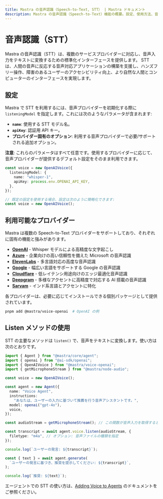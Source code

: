 ```yaml
---
title: Mastra の音声認識（Speech-to-Text, STT） | Mastra ドキュメント
description: Mastra の音声認識（Speech-to-Text）機能の概要。設定、使用方法、音声プロバイダーとの連携について解説します。
---
```


# 音声認識（STT）

Mastra の音声認識（STT）は、複数のサービスプロバイダーに対応し、音声入力をテキストに変換するための標準化インターフェースを提供します。
STT は、人間の音声に反応する音声対応アプリケーションの構築を支援し、ハンズフリー操作、障害のあるユーザーのアクセシビリティ向上、より自然な人間とコンピューターのインターフェースを実現します。

## 設定

Mastra で STT を利用するには、音声プロバイダーを初期化する際に `listeningModel` を指定します。これには次のようなパラメータが含まれます:

* **`name`**: 使用する STT モデル名。
* **`apiKey`**: 認証用 API キー。
* **プロバイダー固有のオプション**: 利用する音声プロバイダーで必要/サポートされる追加オプション。

**注意**: これらのパラメータはすべて任意です。使用するプロバイダーに応じて、音声プロバイダーが提供するデフォルト設定をそのまま利用できます。

```typescript
const voice = new OpenAIVoice({
  listeningModel: {
    name: "whisper-1",
    apiKey: process.env.OPENAI_API_KEY,
  },
});

// 既定の設定を使用する場合、設定は次のように簡略化できます:
const voice = new OpenAIVoice();
```


## 利用可能なプロバイダー

Mastra は複数の Speech-to-Text プロバイダーをサポートしており、それぞれに固有の機能と強みがあります。

* [**OpenAI**](/reference/voice/openai/) - Whisper モデルによる高精度な文字起こし
* [**Azure**](/reference/voice/azure/) - 企業向けの高い信頼性を備えた Microsoft の音声認識
* [**ElevenLabs**](/reference/voice/elevenlabs/) - 多言語対応の高度な音声認識
* [**Google**](/reference/voice/google/) - 幅広い言語をサポートする Google の音声認識
* [**Cloudflare**](/reference/voice/cloudflare/) - 低レイテンシ用途向けのエッジ最適化音声認識
* [**Deepgram**](/reference/voice/deepgram/) - 多様なアクセントに高精度で対応する AI 搭載の音声認識
* [**Sarvam**](/reference/voice/sarvam/) - インド系言語とアクセントに特化

各プロバイダーは、必要に応じてインストールできる個別パッケージとして提供されています。

```bash
pnpm add @mastra/voice-openai  # OpenAI の例
```


## Listen メソッドの使用

STT の主要なメソッドは `listen()` で、音声をテキストに変換します。使い方は次のとおりです。

```typescript
import { Agent } from "@mastra/core/agent";
import { openai } from "@ai-sdk/openai";
import { OpenAIVoice } from "@mastra/voice-openai";
import { getMicrophoneStream } from "@mastra/node-audio";

const voice = new OpenAIVoice();

const agent = new Agent({
  name: "Voice Agent",
  instructions:
    "あなたは、ユーザーの入力に基づいて推薦を行う音声アシスタントです。",
  model: openai("gpt-4o"),
  voice,
});

const audioStream = getMicrophoneStream(); // この関数が音声入力を取得すると仮定

const transcript = await agent.voice.listen(audioStream, {
  filetype: "m4a", // オプション: 音声ファイルの種類を指定
});

console.log(`ユーザーの発言: ${transcript}`);

const { text } = await agent.generate(
  `ユーザーの発言に基づき、推奨を提示してください: ${transcript}`,
);

console.log(`推奨: ${text}`);
```

エージェントでの STT の使い方は、[Adding Voice to Agents](../agents/adding-voice.mdx) のドキュメントをご参照ください。
